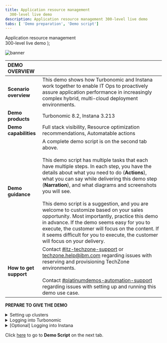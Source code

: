 ```yaml
---
title: Application resource management
  300-level live demo
description: Application resource management 300-level live demo
tabs: [ 'Demo preparation', 'Demo script']
---
```


  <span>
    Application resource management <br/> 300-level live demo
  </span> );

![banner](./images/ARM-GitHub-prep-banner-12-15-21.jpg)
<span id="top"></span>

| DEMO OVERVIEW | |
| :--- | :--- |
| **Scenario overview** | This demo shows how Turbonomic and Instana work together to enable IT Ops to proactively assure application performance in increasingly complex hybrid, multi-cloud deployment environments. |
| **Demo products** | Turbonomic 8.2, Instana 3.213 |
| **Demo capabilities** | Full stack visibility, Resource optimization recommendations, Automatable actions |
| **Demo guidance** | A complete demo script is on the second tab above. <br/><br/> This demo script has multiple tasks that each have multiple steps. In each step, you have the details about what you need to do (**Actions**), what you can say while delivering this demo step (**Narration**), and what diagrams and screenshots you will see.<br/><br/>This demo script is a suggestion, and you are welcome to customize based on your sales opportunity. Most importantly, practice this demo in advance. If the demo seems easy for you to execute, the customer will focus on the content. If it seems difficult for you to execute, the customer will focus on your delivery. |
| **How to get support** | Contact <a href="https://ibm-cloud.slack.com/archives/C0124J683GW" target="_blank" rel="noreferrer">#itz-techzone-support</a> or <a href="mailto:techzone.help@ibm.com">techzone.help@ibm.com</a> regarding issues with reserving and provisioning TechZone environments. <br/><br/> Contact <a href="https://ibm-cloud.slack.com/archives/C0216F39ACU" target="_blank" rel="noreferrer">#platinumdemos-automation-support</a> regarding issues with setting up and running this demo use case. |

**PREPARE TO GIVE THE DEMO**

<details>

<summary>Setting up clusters</summary>
<br/>

1. This demo uses the CoC-managed clusters at <a href="https://cmc.coc-ibm.com/home" target="_blank" rel="noreferrer">https://cmc.coc-ibm.com/home</a>.

<br/>

2. If you are not registered with the Center of Competence (CoC), complete the registration <a href="https://cmc.coc-ibm.com/registration" target="_blank" rel="noreferrer">here</a> to get your personal credentials from the CoC LDAP systems.

<br/>

3. The clusters that will be used in this demo require you to reserve a time slot.

<br/>

4. The clusters that we will use here are available under the **Watson AIOps** category. Click **View Clusters**.

<br/>
<img src="https://raw.githubusercontent.com/ibm-garage-tsa/platinum-demos/master/src/pages/300-watson-aiops-application-resource-management/images/CoC-Managed-Clusters.jpg" width="800" />

<br/>

5. We will be using the **Vader** cluster. The CoC clusters require a prior reservation. Click **Reservations** to reserve or verify your reservation. Then, return to the main Watson AIOps clusters page.

<br/><img src="https://raw.githubusercontent.com/ibm-garage-tsa/platinum-demos/master/src/pages/300-watson-aiops-application-resource-management/images/Vader-Reservations.jpg" width="400" />

<br/>

6. Make note of the CoC-provided credentials to log in to the CoC-managed RHOCP cluster OCP console, Instana, and Turbonomic SaaS instances.<br/><br/>**Note**: In the screenshot below, "CMC credentials" means the same thing as CoC-provided credentials.
<br/><img src="https://raw.githubusercontent.com/ibm-garage-tsa/platinum-demos/master/src/pages/300-watson-aiops-application-resource-management/images/Vader-Credentials.jpg" width="800" />

<br/>

7. Using the CoC-provided credentials, log in to the OCP cluster and examine the current utilization and health of the cluster components to ensure the applications are operational.<br/><img src="https://raw.githubusercontent.com/ibm-garage-tsa/platinum-demos/master/src/pages/300-watson-aiops-application-resource-management/images/OCP-Cluster-Health.jpg" width="800" />

<br/>

**[Go to top](#top)**

</details>

<details>

<summary>Logging into Turbonomic</summary>

<br/>

1. Using the CoC-provided credentials, log in to the Turbonomic instance. 

<br/>

You should now be on the Turbonomic home page as shown below, and you should be ready to start the demo. Good luck!<br/><br/>
<img src="https://raw.githubusercontent.com/ibm-garage-tsa/platinum-demos/master/src/pages/300-watson-aiops-application-resource-management/images/Turbo-Home-Page.jpg" width="800" />

<br/>

**[Go to top](#top)**

</details>

<details>

<summary>[Optional] Logging into Instana</summary>

<br/>

1. Using the CoC-provided credentials, log in to the Instana instance.

<br/>

2. Check on the health of the RobotShop application to validate that Robotshop is up and running and properly handling user traffic.

<br/>

3. From the **Applications** icon, select **RobotShop** and view the summary page as shown below. It represents the golden signals and provides a quick view into the health of RobotShop.<br/><img src="https://raw.githubusercontent.com/ibm-garage-tsa/platinum-demos/master/src/pages/300-watson-aiops-application-resource-management/images/Instana-View.jpg" width="800" />

<br/>

**[Go to top](#top)**

</details>

Click [here](/300-watson-aiops-application-resource-management/demo-script) to go to **Demo Script** on the next tab.
